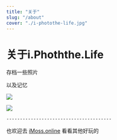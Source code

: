 ```yaml
---
title: "关于"
slug: "/about"
cover: "./i-photothe-life.jpg"
---
```


# 关于i.Phoththe.Life

存档一些照片

以及记忆

![](https://photo.bolebook.com/i-photothe-life.jpg?&auto=format&fit=crop&w=1000&q=80)

![](https://images.unsplash.com/photo-1556740758-90de374c12ad?ixlib=rb-1.2.1&ixid=eyJhcHBfaWQiOjEyMDd9&auto=format&fit=crop&w=1000&q=80)

    ---------------------------------------


也欢迎去 [iMoss.online](https://imoss.online "iMoss.online") 看看其他好玩的


